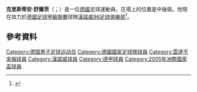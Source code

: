 '''克里斯蒂安·舒爾茨'''（{{lang-de|Christian Schulz}}；{{bd|1983年|4月1日}}）是一位[[德國|德國]]足球運動員。在場上的位置是中後衛。他現在效力於[[德國足球甲級聯賽|德國足球甲級聯賽]]球隊[[漢諾威96足球俱樂部|漢諾威96足球俱樂部]]<ref>{{cite web | url = http://www.kicker.de/news/fussball/bundesliga/vereine/1-bundesliga/2010-11/hannover-96-58/26794/spieler_christian-schulz.html | title = Schulz, Christian | language = de | publisher = kicker.de | accessdate = 23 January 2011 | archive-date = 2019-02-13 | archive-url = https://web.archive.org/web/20190213221409/http://www.kicker.de/news/fussball/bundesliga/vereine/1-bundesliga/2010-11/hannover-96-58/26794/spieler_christian-schulz.html | dead-url = no }}</ref>。

==參考資料==
{{Reflist}}

{{DEFAULTSORT:Schulz, Christian}}
[[Category:德国男子足球运动员|Category:德国男子足球运动员]]
[[Category:德國國家足球隊球員|Category:德國國家足球隊球員]]
[[Category:雲達不來梅球員|Category:雲達不來梅球員]]
[[Category:漢諾威球員|Category:漢諾威球員]]
[[Category:德甲球員|Category:德甲球員]]
[[Category:2005年洲際國家盃球員|Category:2005年洲際國家盃球員]]

{{Sport-bio-stub}}
